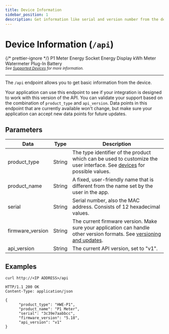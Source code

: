 ```yaml
---
title: Device Information
sidebar_position: 1
description: Get information like serial and version number from the device.
---
```



# Device Information (`/api`)

{/* prettier-ignore */}
<Badge color='hw-green' icon='mdi:check' subtext='Supported'>P1 Meter</Badge>
<Badge color='hw-green' icon='mdi:check' subtext='Supported'>Energy Socket</Badge>
<Badge color='hw-grey' icon='mdi:close' subtext='Not supported'>Energy Display</Badge>
<Badge color='hw-green' icon='mdi:check' subtext='Supported'>kWh Meter</Badge>
<Badge color='hw-green' icon='mdi:check' subtext='Supported'>Watermeter</Badge>
<Badge color='hw-grey' icon='mdi:close' subtext='Not supported'>Plug-In Battery</Badge>
<br />
<sub>_See [Supported Devices](/docs/introduction#devices) for more information._</sub>

---

The `/api` endpoint allows you to get basic information from the device.

Your application can use this endpoint to see if your integration is designed to work with this version of the API. You can validate your support based on the combination of `product_type` and `api_version`. Data points in this endpoint that are currently available won't change, but make sure your application can accept new data points for future updates.

## Parameters

| Data             | Type   | Description                                                                                                                                          |
| ---------------- | ------ | ---------------------------------------------------------------------------------------------------------------------------------------------------- |
| product_type     | String | The type identifier of the product which can be used to customize the user interface. See [devices](/docs/introduction#devices) for possible values. |
| product_name     | String | A fixed, user-friendly name that is different from the name set by the user in the app.                                                              |
| serial           | String | Serial number, also the MAC address. Consists of 12 hexadecimal values.                                                                              |
| firmware_version | String | The current firmware version. Make sure your application can handle other version formats. See [versioning and updates](/docs/versioning).           |
| api_version      | String | The current API version, set to "v1".                                                                                                                |

## Examples

```shell title="Request"
curl http://<IP ADDRESS>/api
```

```http title="Response"
HTTP/1.1 200 OK
Content-Type: application/json

{
      "product_type": "HWE-P1",
      "product_name": "P1 Meter",
      "serial": "3c39e7aabbcc",
      "firmware_version": "5.18",
      "api_version": "v1"
}
```
